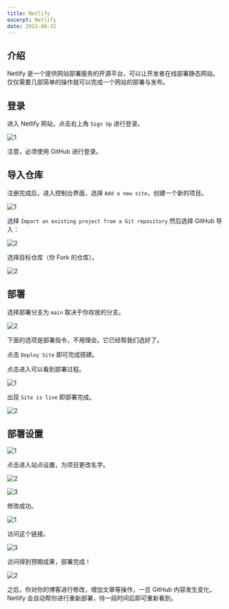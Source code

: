 ```yaml
---
title: Netlify
excerpt: Netlify
date: 2022-08-31
---
```

## 介绍

Netlify 是一个提供网站部署服务的开源平台，可以让开发者在线部署静态网站。仅仅需要几部简单的操作就可以完成一个网站的部署与发布。  

## 登录

进入 <To to="https://www.netlify.com/">Netlify</To> 网站，点击右上角 `Sign Up` 进行登录。  

![1](https://jetzihan-img.oss-cn-beijing.aliyuncs.com/blog/1661913403135.png)

<Warn>注意，必须使用 GitHub 进行登录。</Warn>

## 导入仓库

注册完成后，进入控制台界面，选择 `Add a new site`，创建一个新的项目。  

![1](https://jetzihan-img.oss-cn-beijing.aliyuncs.com/blog/1661913530253.png)

选择 `Import an existing project from a Git repository` 然后选择 GitHub 导入：  

![2](https://jetzihan-img.oss-cn-beijing.aliyuncs.com/blog/1661913574817.png)

选择目标仓库（你 Fork 的仓库）。  

![2](https://jetzihan-img.oss-cn-beijing.aliyuncs.com/blog/1661913643644.png)

## 部署

选择部署分支为 `main` 取决于你存放的分支。  

![2](https://jetzihan-img.oss-cn-beijing.aliyuncs.com/blog/20220831104147.png)

下面的选项是部署指令，不用理会。它已经帮我们选好了。  

点击 `Deploy Site` 即可完成搭建。  

点击进入可以看到部署过程。  

![1](https://jetzihan-img.oss-cn-beijing.aliyuncs.com/blog/1661913831131.png)

出现 `Site is live` 即部署完成。  

![2](https://jetzihan-img.oss-cn-beijing.aliyuncs.com/blog/1661913972393.png)

## 部署设置

![1](https://jetzihan-img.oss-cn-beijing.aliyuncs.com/blog/1661914043398.png)

点击进入站点设置，为项目更改名字。  

![2](https://jetzihan-img.oss-cn-beijing.aliyuncs.com/blog/1661914091082.png)

![3](https://jetzihan-img.oss-cn-beijing.aliyuncs.com/blog/1661914130745.png)

修改成功。  

![1](https://jetzihan-img.oss-cn-beijing.aliyuncs.com/blog/20220831104929.png)

访问这个链接。  

![3](https://jetzihan-img.oss-cn-beijing.aliyuncs.com/blog/1661914227371.png)

访问得到预期成果，部署完成！  

![2](https://jetzihan-img.oss-cn-beijing.aliyuncs.com/blog/20220831105116.png)

之后，你对你的博客进行修改，增加文章等操作，一旦 GitHub 内容发生变化， Netlify 会自动帮你进行重新部署，待一段时间后即可重新看到。  
